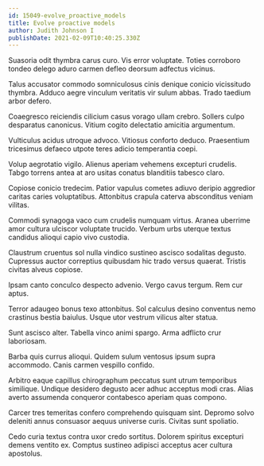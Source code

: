 ```yaml
---
id: 15049-evolve_proactive_models
title: Evolve proactive models
author: Judith Johnson I
publishDate: 2021-02-09T10:40:25.330Z
---
```


Suasoria odit thymbra carus curo. Vis error voluptate. Toties corroboro tondeo delego aduro carmen defleo deorsum adfectus vicinus.

Talus accusator commodo somniculosus cinis denique conicio vicissitudo thymbra. Adduco aegre vinculum veritatis vir sulum abbas. Trado taedium arbor defero.

Coaegresco reiciendis cilicium casus vorago ullam crebro. Sollers culpo desparatus canonicus. Vitium cogito delectatio amicitia argumentum.

Vulticulus acidus utroque advoco. Vitiosus conforto deduco. Praesentium tricesimus defaeco utpote teres adicio temperantia coepi.

Volup aegrotatio vigilo. Alienus aperiam vehemens excepturi crudelis. Tabgo torrens antea at aro usitas conatus blanditiis tabesco claro.

Copiose conicio tredecim. Patior vapulus cometes adiuvo deripio aggredior caritas caries voluptatibus. Attonbitus crapula caterva absconditus veniam vilitas.

Commodi synagoga vaco cum crudelis numquam virtus. Aranea uberrime amor cultura ulciscor voluptate trucido. Verbum urbs uterque textus candidus alioqui capio vivo custodia.

Claustrum cruentus sol nulla vindico sustineo ascisco sodalitas degusto. Cupressus auctor correptius quibusdam hic trado versus quaerat. Tristis civitas alveus copiose.

Ipsam canto conculco despecto advenio. Vergo cavus tergum. Rem cur aptus.

Terror adaugeo bonus texo attonbitus. Sol calculus desino conventus nemo crastinus bestia baiulus. Usque utor vestrum vilicus alter statua.

Sunt ascisco alter. Tabella vinco animi spargo. Arma adflicto crur laboriosam.

Barba quis currus alioqui. Quidem sulum ventosus ipsum supra accommodo. Canis carmen vespillo confido.

Arbitro eaque capillus chirographum peccatus sunt utrum temporibus similique. Undique desidero degusto acer adhuc acceptus modi cras. Alias averto assumenda conqueror contabesco aperiam quas compono.

Carcer tres temeritas confero comprehendo quisquam sint. Depromo solvo deleniti annus consuasor aequus universe curis. Civitas sunt spoliatio.

Cedo curia textus contra uxor credo sortitus. Dolorem spiritus excepturi demens ventito ex. Comptus sustineo adipisci acceptus acer cultura apostolus.
